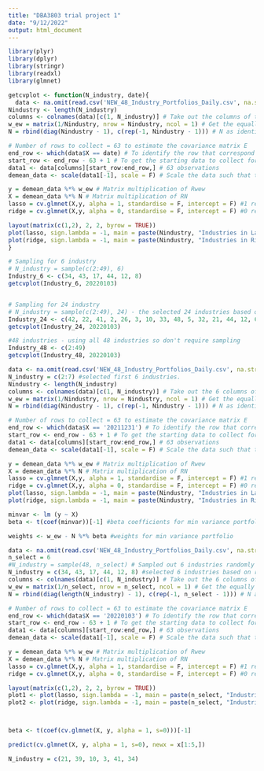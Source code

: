 ---
title: "DBA3803 trial project 1"
date: "9/12/2022"
output: html_document
---

```{r}
library(plyr)
library(dplyr)
library(stringr)
library(readxl)
library(glmnet)
```

```{r function}
getcvplot <- function(N_industry, date){
  data <- na.omit(read.csv('NEW_48_Industry_Portfolios_Daily.csv', na.strings = c("-99.99"), skip = 9)) #25292
Nindustry <- length(N_industry)
columns <- colnames(data)[c(1, N_industry)] # Take out the columns of the chosen industry
w_ew = matrix(1/Nindustry, nrow = Nindustry, ncol = 1) # Get the equally weighted matrix
N = rbind(diag(Nindustry - 1), c(rep(-1, Nindustry - 1))) # N as identified in the mathematical equation

# Number of rows to collect = 63 to estimate the covariance matrix E
end_row <- which(data$X == date) # To identify the row that correspond to the date
start_row <- end_row - 63 + 1 # To get the starting data to collect for the 63 observations
data1 <- data[columns][start_row:end_row,] # 63 observations
demean_data <- scale(data1[-1], scale = F) # Scale the data such that the data is demean where the sample mean of each asset return is 0

y = demean_data %*% w_ew # Matrix multiplication of Rwew
X = demean_data %*% N # Matrix multiplication of RN
lasso = cv.glmnet(X,y, alpha = 1, standardise = F, intercept = F) #1 represents lasso, no requirement to have standardization
ridge = cv.glmnet(X,y, alpha = 0, standardise = F, intercept = F) #0 represents ridge, no requirement to have standardization

layout(matrix(c(1,2), 2, 2, byrow = TRUE))
plot(lasso, sign.lambda = -1, main = paste(Nindustry, "Industries in Lasso"))
plot(ridge, sign.lambda = -1, main = paste(Nindustry, "Industries in Ridge"))
}

```

```{r plotting for 6, 24, 48 industries}
# Sampling for 6 industry
# N_industry = sample(c(2:49), 6) 
Industry_6 <- c(34, 43, 17, 44, 12, 8)
getcvplot(Industry_6, 20220103)


# Sampling for 24 industry
# N_industry = sample(c(2:49), 24) - the selected 24 industries based on random sampling.
Industry_24 <- c(42, 22, 41, 2, 26, 3, 10, 33, 48, 5, 32, 21, 44, 12, 6, 20, 34, 38, 8, 16, 37, 29, 31, 30)
getcvplot(Industry_24, 20220103)

#48 industries - using all 48 industries so don't require sampling
Industry_48 <- c(2:49)
getcvplot(Industry_48, 20220103)

```


```{r 1st 6 industries - debugging}
data <- na.omit(read.csv('NEW_48_Industry_Portfolios_Daily.csv', na.strings = c("-99.99"), skip = 9)) #25292
N_industry = c(2:7) #selected first 6 industries.
Nindustry <- length(N_industry)
columns <- colnames(data)[c(1, N_industry)] # Take out the 6 columns of the chosen industry
w_ew = matrix(1/Nindustry, nrow = Nindustry, ncol = 1) # Get the equally weighted matrix
N = rbind(diag(Nindustry - 1), c(rep(-1, Nindustry - 1))) # N as identified in the mathematical equation

# Number of rows to collect = 63 to estimate the covariance matrix E
end_row <- which(data$X == '20211231') # To identify the row that correspond to the date
start_row <- end_row - 63 + 1 # To get the starting data to collect for the 63 observations
data1 <- data[columns][start_row:end_row,] # 63 observations
demean_data <- scale(data1[-1], scale = F) # Scale the data such that the data is demean where the sample mean of each asset return is 0

y = demean_data %*% w_ew # Matrix multiplication of Rwew
X = demean_data %*% N # Matrix multiplication of RN
lasso = cv.glmnet(X,y, alpha = 1, standardise = F, intercept = F) #1 represents lasso, no requirement to have standardization
ridge = cv.glmnet(X,y, alpha = 0, standardise = F, intercept = F) #0 represents ridge,  #1 represents lasso, no requirement to have standardization
plot(lasso, sign.lambda = -1, main = paste(Nindustry, "Industries in Lasso"))
plot(ridge, sign.lambda = -1, main = paste(Nindustry, "Industries in Ridge"))

minvar <- lm (y ~ X)
beta <- t(coef(minvar))[-1] #beta coefficients for min variance portfolio

weights <- w_ew - N %*% beta #weights for min variance portfolio

```

```{r other workings - not important}
data <- na.omit(read.csv('NEW_48_Industry_Portfolios_Daily.csv', na.strings = c("-99.99"), skip = 9)) #25292
n_select = 6
#N_industry = sample(48, n_select) # Sampled out 6 industries randomly
N_industry = c(34, 43, 17, 44, 12, 8) #selected 6 industries based on random sampling.
columns <- colnames(data)[c(1, N_industry)] # Take out the 6 columns of the chosen industry
w_ew = matrix(1/n_select, nrow = n_select, ncol = 1) # Get the equally weighted matrix
N = rbind(diag(length(N_industry) - 1), c(rep(-1, n_select - 1))) # N as identified in the mathematical equation

# Number of rows to collect = 63 to estimate the covariance matrix E
end_row <- which(data$X == '20220103') # To identify the row that correspond to the date
start_row <- end_row - 63 + 1 # To get the starting data to collect for the 63 observations
data1 <- data[columns][start_row:end_row,] # 63 observations
demean_data <- scale(data1[-1], scale = F) # Scale the data such that the data is demean where the sample mean of each asset return is 0

y = demean_data %*% w_ew # Matrix multiplication of Rwew
X = demean_data %*% N # Matrix multiplication of RN
lasso = cv.glmnet(X,y, alpha = 1, standardise = F, intercept = F) #1 represents lasso, no requirement to have standardization
ridge = cv.glmnet(X,y, alpha = 0, standardise = F, intercept = F) #0 represents ridge,  #1 represents lasso, no requirement to have standardization

layout(matrix(c(1,2), 2, 2, byrow = TRUE))
plot1 <- plot(lasso, sign.lambda = -1, main = paste(n_select, "Industries in Lasso"))
plot2 <- plot(ridge, sign.lambda = -1, main = paste(n_select, "Industries in Ridge"))



beta <- t(coef(cv.glmnet(X, y, alpha = 1, s=0)))[-1]

predict(cv.glmnet(X, y, alpha = 1, s=0), newx = x[1:5,])

N_industry = c(21, 39, 10, 3, 41, 34)

```
